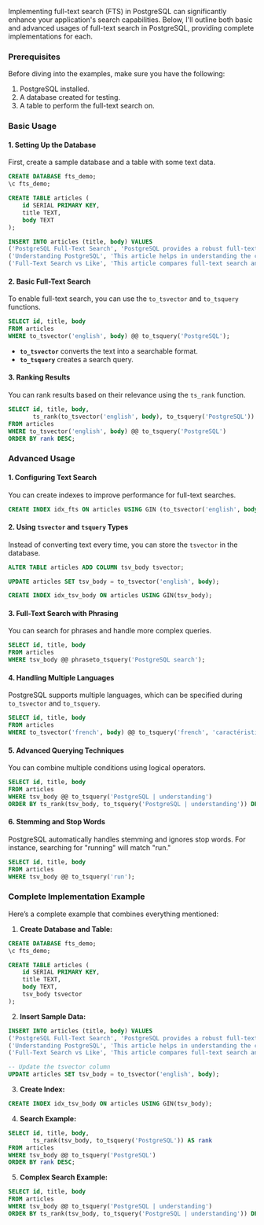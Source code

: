 Implementing full-text search (FTS) in PostgreSQL can significantly enhance your application's search capabilities. Below, I'll outline both basic and advanced usages of full-text search in PostgreSQL, providing complete implementations for each.

### Prerequisites

Before diving into the examples, make sure you have the following:

1. PostgreSQL installed.
2. A database created for testing.
3. A table to perform the full-text search on.

### Basic Usage

#### 1. Setting Up the Database

First, create a sample database and a table with some text data.

```sql
CREATE DATABASE fts_demo;
\c fts_demo;

CREATE TABLE articles (
    id SERIAL PRIMARY KEY,
    title TEXT,
    body TEXT
);

INSERT INTO articles (title, body) VALUES
('PostgreSQL Full-Text Search', 'PostgreSQL provides a robust full-text search feature.'),
('Understanding PostgreSQL', 'This article helps in understanding the core features of PostgreSQL.'),
('Full-Text Search vs Like', 'This article compares full-text search and the LIKE operator in SQL.');
```

#### 2. Basic Full-Text Search

To enable full-text search, you can use the `to_tsvector` and `to_tsquery` functions.

```sql
SELECT id, title, body
FROM articles
WHERE to_tsvector('english', body) @@ to_tsquery('PostgreSQL');
```

- **`to_tsvector`** converts the text into a searchable format.
- **`to_tsquery`** creates a search query.

#### 3. Ranking Results

You can rank results based on their relevance using the `ts_rank` function.

```sql
SELECT id, title, body,
       ts_rank(to_tsvector('english', body), to_tsquery('PostgreSQL')) AS rank
FROM articles
WHERE to_tsvector('english', body) @@ to_tsquery('PostgreSQL')
ORDER BY rank DESC;
```

### Advanced Usage

#### 1. Configuring Text Search

You can create indexes to improve performance for full-text searches.

```sql
CREATE INDEX idx_fts ON articles USING GIN (to_tsvector('english', body));
```

#### 2. Using `tsvector` and `tsquery` Types

Instead of converting text every time, you can store the `tsvector` in the database.

```sql
ALTER TABLE articles ADD COLUMN tsv_body tsvector;

UPDATE articles SET tsv_body = to_tsvector('english', body);

CREATE INDEX idx_tsv_body ON articles USING GIN(tsv_body);
```

#### 3. Full-Text Search with Phrasing

You can search for phrases and handle more complex queries.

```sql
SELECT id, title, body
FROM articles
WHERE tsv_body @@ phraseto_tsquery('PostgreSQL search');
```

#### 4. Handling Multiple Languages

PostgreSQL supports multiple languages, which can be specified during `to_tsvector` and `to_tsquery`.

```sql
SELECT id, title, body
FROM articles
WHERE to_tsvector('french', body) @@ to_tsquery('french', 'caractéristique');
```

#### 5. Advanced Querying Techniques

You can combine multiple conditions using logical operators.

```sql
SELECT id, title, body
FROM articles
WHERE tsv_body @@ to_tsquery('PostgreSQL | understanding')
ORDER BY ts_rank(tsv_body, to_tsquery('PostgreSQL | understanding')) DESC;
```

#### 6. Stemming and Stop Words

PostgreSQL automatically handles stemming and ignores stop words. For instance, searching for "running" will match "run."

```sql
SELECT id, title, body
FROM articles
WHERE tsv_body @@ to_tsquery('run');
```

### Complete Implementation Example

Here’s a complete example that combines everything mentioned:

1. **Create Database and Table:**

```sql
CREATE DATABASE fts_demo;
\c fts_demo;

CREATE TABLE articles (
    id SERIAL PRIMARY KEY,
    title TEXT,
    body TEXT,
    tsv_body tsvector
);
```

2. **Insert Sample Data:**

```sql
INSERT INTO articles (title, body) VALUES
('PostgreSQL Full-Text Search', 'PostgreSQL provides a robust full-text search feature.'),
('Understanding PostgreSQL', 'This article helps in understanding the core features of PostgreSQL.'),
('Full-Text Search vs Like', 'This article compares full-text search and the LIKE operator in SQL.');

-- Update the tsvector column
UPDATE articles SET tsv_body = to_tsvector('english', body);
```

3. **Create Index:**

```sql
CREATE INDEX idx_tsv_body ON articles USING GIN(tsv_body);
```

4. **Search Example:**

```sql
SELECT id, title, body,
       ts_rank(tsv_body, to_tsquery('PostgreSQL')) AS rank
FROM articles
WHERE tsv_body @@ to_tsquery('PostgreSQL')
ORDER BY rank DESC;
```

5. **Complex Search Example:**

```sql
SELECT id, title, body
FROM articles
WHERE tsv_body @@ to_tsquery('PostgreSQL | understanding')
ORDER BY ts_rank(tsv_body, to_tsquery('PostgreSQL | understanding')) DESC;
```
